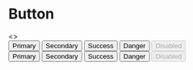 
<Meta title="Forms|Button" component={Button} />

# Button

<Preview>
  <Story name="All">
    <>
      <div style={{ display: 'inline-flex' }}>
        <Button color="primary">Primary</Button>
        <Button color="secondary">Secondary</Button>
        <Button color="success">Success</Button>
        <Button color="danger">Danger</Button>
        <Button disabled>Disabled</Button>
      </div>
      <div style={{ display: 'inline-flex' }}>
        <Button variant="outline" color="primary">
          Primary
        </Button>
        <Button variant="outline" color="secondary">
          Secondary
        </Button>
        <Button variant="outline" color="success">
          Success
        </Button>
        <Button variant="outline" color="danger">
          Danger
        </Button>
        <Button variant="outline" disabled>
          Disabled
        </Button>
      </div>
    </>
  </Story>
</Preview>

<Props of={Button} />
